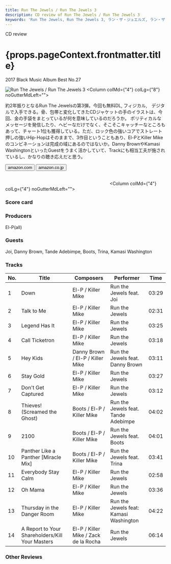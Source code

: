 ```yaml
---
title: Run The Jewels / Run The Jewels 3
description: CD review of Run The Jewels / Run The Jewels 3
keywords: 'Run The Jewels, Run The Jewels 3, ラン・ザ・ジュエルズ, ラン・ザ・ジュエルズ3'
---
```





<p className="largeP">CD review</p>
<h1 className="h1--no--margin">{props.pageContext.frontmatter.title}</h1>
<p className="largeP"><Link to="/best50/2017/">2017 Black Music Album Best No.27</Link></p>

<Row  className="image-card-group">
	<Column colMd={"3"} colLg={"4"} noGutterMdLeft="">
       <ImageCard>

![Run The Jewels / Run The Jewels 3](../../images/cd/runthejewels3L.jpg) 
</ImageCard>
	</Column>
	<Column colMd={"4"} colLg={"8"} noGutterMdLeft="">
	<p>
	約2年振りとなるRun The Jewelsの第3弾。今回も無料DL, フィジカル,　デジタルで入手できる。骨、包帯と変化してきたCDジャケットの手のイラストは、今回、金の手袋をまとっているが何を意味しているのだろうか。 ポリティカルなメッセージを発信したり、ヘビーなだけでなく、そこそこキャッチーなところもあって、チャート1位も獲得している。ただ、ロック色の強いコアでストレート押しの強いHip-Hopはそのままで、3作目ということもあり、El-PとKiller Mikeのコンビネーションは完成の域にあるのではないか。Danny BrownやKamasi WashingtonといったGuestをうまく活かしていて、Trackにも相当工夫が施されているし、かなりの聴き応えだと思う。
	</p>
	<div>
	  <Button className="button-right-mergin"  href="https://amzn.to/2OUfsxq" kind="primary" size="small" renderIcon={ArrowUpRight24}>
      amazon.com
    </Button>
    <Button className="button-right-mergin"  href="https://amzn.to/2D3fvEJ" kind="secondary" size="small" renderIcon={ArrowUpRight24}>
      amazon.co.jp
    </Button>
	</div>
	<a href="https://geo.music.apple.com/jp/album/run-the-jewels-3-japanese-edition/1223429748?mt=1&app=music&ls=1&at=11lcug" style="display:inline-block;overflow:hidden;background:url(https://linkmaker.itunes.apple.com/ja-jp/lockup.svg?releaseDate=2016-12-26&kind=album&bubble=apple_music&style=mono-black) no-repeat;width:180px;height:45px;"></a>
	<a href="https://geo.music.apple.com/jp/album/run-the-jewels-3-japanese-edition/1223429748?app=itunes&at=11lcug" style="display:inline-block;overflow:hidden;background:url(https://linkmaker.itunes.apple.com/ja-jp/badge-lrg.svg?releaseDate=2016-12-26T00:00:00Z&kind=album&bubble=itunes_music) no-repeat;width:140px;height:45px;"></a>
	</Column>
</Row>
<Row >
	<Column colMd={"4"} colLg={"4"} noGutterMdLeft="">
<div>
    <h3>Score card</h3>
	<SliderJS1 value="4" />
    <SliderJS2 value="2" />
	<SliderJS3 value="2" />
    <SliderJS4 value="9" />
</div>
</Column>
<Column colMd={"4"} colLg={"8"} noGutterMdLeft="">
<div>
<h3>Producers</h3>
<p>
El-P(all)
</p>
<h3>Guests</h3>
<p>
Joi, Danny Brown, Tande Adebimpe, Boots, Trina, Kamasi Washington
</p>
</div>
</Column>
</Row>

<h3>Tracks</h3>

| No. |	 Title                                          |	 Composers                          |	 Performer                           | Time	 |
| --- |	----------------------------------------------- | ------------------------------------- | -------------------------------------- | ----- |
| 1	  |	Down                                           	| El-P / Killer Mike                   	| Run the Jewels feat. Joi               | 03:29 |
| 2	  |	Talk to Me                                     	| El-P / Killer Mike                   	| Run the Jewels                         | 02:31 |
| 3	  |	Legend Has It                                  	| El-P / Killer Mike                   	| Run the Jewels                         | 03:25 |
| 4	  |	Call Ticketron                                 	| El-P / Killer Mike                   	| Run the Jewels                         | 03:18 |
| 5	  |	Hey Kids                                       	| Danny Brown / El-P / Killer Mike     	| Run the Jewels feat. Danny Brown       | 03:11 |
| 6	  |	Stay Gold                                      	| El-P / Killer Mike                   	| Run the Jewels                         | 03:27 |
| 7	  |	Don't Get Captured                             	| El-P / Killer Mike                   	| Run the Jewels                         | 03:12 |
| 8	  |	Thieves! (Screamed the Ghost)                  	| Boots / El-P / Killer Mike           	| Run the Jewels feat. Tande Adebimpe    | 04:02 |
| 9	  |	2100                                           	| Boots / El-P / Killer Mike           	| Run the Jewels feat. Boots             | 04:01 |
| 10  |	Panther Like a Panther [Miracle Mix]           	| Boots / El-P / Killer Mike           	| Run the Jewels feat. Trina             | 03:41 |
| 11  |	Everybody Stay Calm                            	| El-P / Killer Mike                   	| Run the Jewels                         | 02:58 |
| 12  |	Oh Mama                                        	| El-P / Killer Mike                   	| Run the Jewels                         | 03:36 |
| 13  |	Thursday in the Danger Room                    	| El-P / Killer Mike                   	| Run the Jewels feat: Kamasi Washington | 04:22 |
| 14  |	A Report to Your Shareholders/Kill Your Masters	| El-P / Killer Mike / Zack de la Rocha	| Run the Jewels                         | 06:14 |

<h3>Other Reviews</h3>

<Row>
<Column colMd={3} colLg={3} noGutterMdLeft>
<Review1 />
</Column>
</Row>
